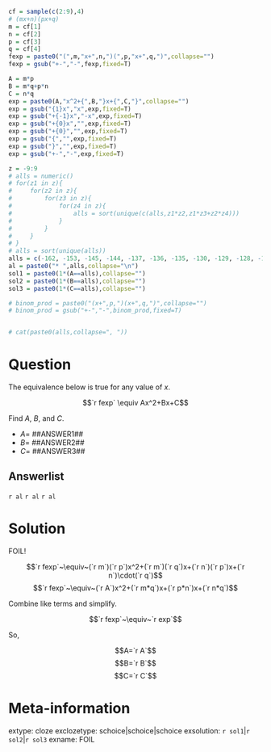 ```r
cf = sample(c(2:9),4)
# (mx+n)(px+q)
m = cf[1]
n = cf[2]
p = cf[3]
q = cf[4]
fexp = paste0("(",m,"x+",n,")(",p,"x+",q,")",collapse="")
fexp = gsub("+-","-",fexp,fixed=T)

A = m*p
B = m*q+p*n
C = n*q
exp = paste0(A,"x^2+{",B,"}x+{",C,"}",collapse="")
exp = gsub("{1}x","x",exp,fixed=T)
exp = gsub("+{-1}x","-x",exp,fixed=T)
exp = gsub("+{0}x","",exp,fixed=T)
exp = gsub("+{0}","",exp,fixed=T)
exp = gsub("{","",exp,fixed=T)
exp = gsub("}","",exp,fixed=T)
exp = gsub("+-","-",exp,fixed=T)

z = -9:9
# alls = numeric()
# for(z1 in z){
#     for(z2 in z){
#         for(z3 in z){
#             for(z4 in z){
#                 alls = sort(unique(c(alls,z1*z2,z1*z3+z2*z4)))
#             }
#         }
#     }
# }
# alls = sort(unique(alls))
alls = c(-162, -153, -145, -144, -137, -136, -135, -130, -129, -128, -127, -126, -123, -121, -120, -119, -118, -117, -116, -114, -113, -112, -111, -110, -109, -108, -107, -106, -105, -104, -103, -102, -101, -100, -99, -98, -97, -96, -95, -94, -93, -92, -91, -90, -89, -88, -87, -86, -85, -84, -83, -82, -81, -80, -79, -78, -77, -76, -75, -74, -73, -72, -71, -70, -69, -68, -67, -66, -65, -64, -63, -62, -61, -60, -59, -58, -57, -56, -55, -54, -53, -52, -51, -50, -49, -48, -47, -46, -45, -44, -43, -42, -41, -40, -39, -38, -37, -36, -35, -34, -33, -32, -31, -30, -29, -28, -27, -26, -25, -24, -23, -22, -21, -20, -19, -18, -17, -16, -15, -14, -13, -12, -11, -10, -9, -8, -7, -6, -5, -4, -3, -2, -1, 0, 1, 2, 3, 4, 5, 6, 7, 8, 9, 10, 11, 12, 13, 14, 15, 16, 17, 18, 19, 20, 21, 22, 23, 24, 25, 26, 27, 28, 29, 30, 31, 32, 33, 34, 35, 36, 37, 38, 39, 40, 41, 42, 43, 44, 45, 46, 47, 48, 49, 50, 51, 52, 53, 54, 55, 56, 57, 58, 59, 60, 61, 62, 63, 64, 65, 66, 67, 68, 69, 70, 71, 72, 73, 74, 75, 76, 77, 78, 79, 80, 81, 82, 83, 84, 85, 86, 87, 88, 89, 90, 91, 92, 93, 94, 95, 96, 97, 98, 99, 100, 101, 102, 103, 104, 105, 106, 107, 108, 109, 110, 111, 112, 113, 114, 116, 117, 118, 119, 120, 121, 123, 126, 127, 128, 129, 130, 135, 136, 137, 144, 145, 153, 162)
al = paste0("* ",alls,collapse="\n")
sol1 = paste0(1*(A==alls),collapse="")
sol2 = paste0(1*(B==alls),collapse="")
sol3 = paste0(1*(C==alls),collapse="")

# binom_prod = paste0("(x+",p,")(x+",q,")",collapse="")
# binom_prod = gsub("+-","-",binom_prod,fixed=T)


# cat(paste0(alls,collapse=", "))
```

Question
========

The equivalence below is true for any value of $x$.

$$`r fexp` \equiv Ax^2+Bx+C$$

Find $A$, $B$, and $C$.

* $A=$ ##ANSWER1##
* $B=$ ##ANSWER2##
* $C=$ ##ANSWER3##

Answerlist
--------

`r al`
`r al`
`r al`


Solution
========

FOIL!

$$`r fexp`~\equiv~(`r m`)(`r p`)x^2+(`r m`)(`r q`)x+(`r n`)(`r p`)x+(`r n`)\cdot(`r q`)$$
$$`r fexp`~\equiv~(`r A`)x^2+(`r m*q`)x+(`r p*n`)x+(`r n*q`)$$

Combine like terms and simplify.

$$`r fexp`~\equiv~`r exp`$$

So,

$$A=`r A`$$
$$B=`r B`$$
$$C=`r C`$$



Meta-information
============
extype: cloze
exclozetype: schoice|schoice|schoice
exsolution: `r sol1`|`r sol2`|`r sol3`
exname: FOIL